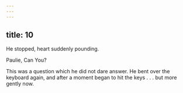 ```yaml
---
---
---
```

title: 10
---




He stopped, heart suddenly pounding.

Paulie, Can You?

This was a question which he did not dare answer. He bent over the keyboard again, and after a moment began to hit the keys . . . but more gently now.